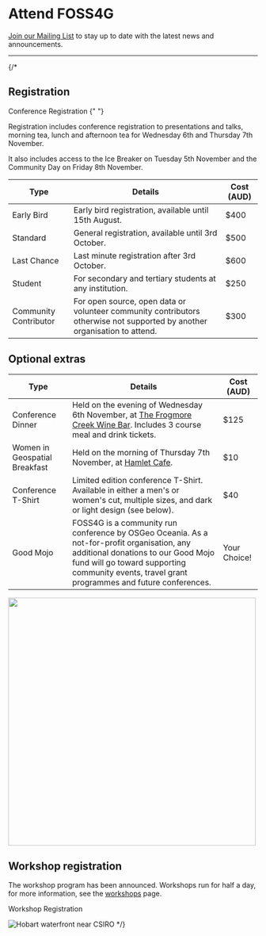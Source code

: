 <Title>FOSS4G 2025 - Register</Title>

<HeaderImage url="/imgs/group photo.jpeg" positionY="40%" height="300px" />

# Attend FOSS4G

[Join our Mailing List](https://mailchi.mp/foss4g/mailing-list) to stay up to date with the latest news and announcements.

<hr />

<FooterImage url="/imgs/2025/auckland.jpg" positionY="35%" height="300px" />

{/* 
## Registration

<StyledButton target="https://ti.to/osgeo-oceania/foss4g-sotm-oceania-2024">
  Conference Registration
</StyledButton>{" "}

Registration includes conference registration to presentations and talks, morning tea, lunch and afternoon tea for Wednesday 6th and Thursday 7th November.

It also includes access to the Ice Breaker on Tuesday 5th November and the Community Day on Friday 8th November.

| Type                  | Details                                                                                                                   | Cost (AUD) |
| --------------------- | ------------------------------------------------------------------------------------------------------------------------- | ---------- |
| Early Bird            | Early bird registration, available until 15th August.                                                                     | $400       |
| Standard              | General registration, available until 3rd October.                                                                        | $500       |
| Last Chance           | Last minute registration after 3rd October.                                                                               | $600       |
| Student               | For secondary and tertiary students at any institution.                                                                   | $250       |
| Community Contributor | For open source, open data or volunteer community contributors otherwise not supported by another organisation to attend. | $300       |

## Optional extras

| Type                          | Details                                                                                                                                                                                                                             | Cost (AUD)   |
| ----------------------------- | ----------------------------------------------------------------------------------------------------------------------------------------------------------------------------------------------------------------------------------- | ------------ |
| Conference Dinner             | Held on the evening of Wednesday 6th November, at [The Frogmore Creek Wine Bar](https://www.frogmorecreek.com.au/). Includes 3 course meal and drink tickets.                                                                       | $125         |
| Women in Geospatial Breakfast | Held on the morning of Thursday 7th November, at [Hamlet Cafe](https://www.hamlet.org.au/).                                                                                                                                         | $10          |
| Conference T-Shirt            | Limited edition conference T-Shirt. Available in either a men's or women's cut, multiple sizes, and dark or light design (see below).                                                                                               | $40          |
| Good Mojo                     | FOSS4G is a community run conference by OSGeo Oceania. As a not-for-profit organisation, any additional donations to our Good Mojo fund will go toward supporting community events, travel grant programmes and future conferences. | Your Choice! |

<div>
  <img
    className="inline-image mx-auto mt-4"
    width="500px"
    src="/imgs/2024/tshirts_mockup.webp"
  />
</div>

## Workshop registration

The workshop program has been announced. Workshops run for half a day, for more information, see the [workshops](#/program/workshops) page.

<StyledButton target="https://ti.to/osgeo-oceania/foss4g-sotm-oceania-2024-workshops">
  Workshop Registration
</button>

![Hobart waterfront near CSIRO](/imgs/csiro-waterfront.jpeg) \*/}
